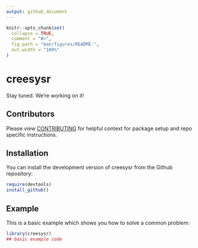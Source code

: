 ```yaml
---
output: github_document
---
```


<!-- README.md is generated from README.Rmd. Please edit that file -->

```r
knitr::opts_chunk$set(
  collapse = TRUE,
  comment = "#>",
  fig.path = "man/figures/README-",
  out.width = "100%"
)
```

# creesysr

<!-- badges: start -->
<!-- badges: end -->

Stay tuned. We're working on it!

## Contributors
Please view [CONTRIBUTING](CONTRIBUTING.md) for helpful context for package setup and repo specific instructions.

## Installation

You can install the development version of creesysr from the Github repository:

``` r
require(devtools)
install_github()
```

## Example

This is a basic example which shows you how to solve a common problem:

```r
library(creesysr)
## basic example code
```


